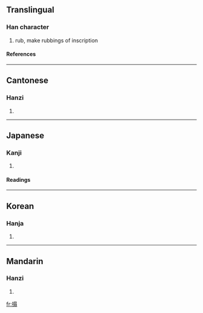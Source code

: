 {{see|搭}}

==Translingual==
===Han character===
{{Han char|rn=64|rad=手|as=10|sn=13|four=5602<sub>7</sub>|canj=手日尸一 (QASM)}}
# rub, make rubbings of inscription

====References====
{{Han ref|kx=0447.240|dkj=12503|dj=0798.160|hdz=31931.080|uh=6428|ud=25640|bh=DDAD|bd=56749}}

----
==Cantonese==
===Hanzi===
{{yue-hanzi|jyut=|y=taap3}}
# {{defn|Cantonese}}

----
==Japanese==
===Kanji===
{{ja-kanji|grade=|rs=手10}}
# {{defn|Japanese}} 
====Readings====
{{ja-readings|on=[[とう]] (tō)|kun=[[うつ]] (utsu), [[する]] (suru)}}

----
==Korean==
===Hanja===
{{ko-hanja|hangeul=탑|eumhun=|rv=tap|mr=t'ap|y=thap}}
# {{defn|Korean}}

----
==Mandarin==
===Hanzi===
{{cmn-hanzi|pin=[[tà]] ([[ta4]])|wg=t'a<sup>4</sup>}}
# {{defn|Mandarin}}

[[fr:搨]]